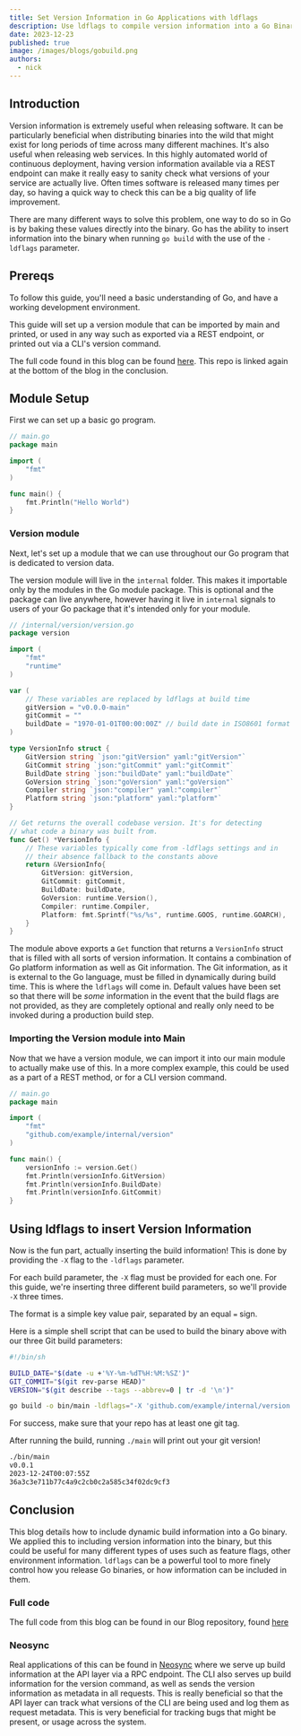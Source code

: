```yaml
---
title: Set Version Information in Go Applications with ldflags
description: Use ldflags to compile version information into a Go Binary. This is useful for tracking version information across Go Binary releases.
date: 2023-12-23
published: true
image: /images/blogs/gobuild.png
authors:
  - nick
---
```


## Introduction

Version information is extremely useful when releasing software. It can be particularly beneficial when distributing binaries into the wild that might exist for long periods of time across many different machines. It's also useful when releasing web services. In this highly automated world of continuous deployment, having version information available via a REST endpoint can make it really easy to sanity check what versions of your service are actually live. Often times software is released many times per day, so having a quick way to check this can be a big quality of life improvement.

There are many different ways to solve this problem, one way to do so in Go is by baking these values directly into the binary. Go has the ability to insert information into the binary when running `go build` with the use of the `-ldflags` parameter.

## Prereqs

To follow this guide, you'll need a basic understanding of Go, and have a working development environment.

This guide will set up a version module that can be imported by main and printed, or used in any way such as exported via a REST endpoint, or printed out via a CLI's version command.

The full code found in this blog can be found [here](https://github.com/nucleuscloud/blog-code/tree/main/version-blog). This repo is linked again at the bottom of the blog in the conclusion.

## Module Setup

First we can set up a basic go program.

```go
// main.go
package main

import (
	"fmt"
)

func main() {
	fmt.Println("Hello World")
}
```

### Version module

Next, let's set up a module that we can use throughout our Go program that is dedicated to version data.

The version module will live in the `internal` folder. This makes it importable only by the modules in the Go module package. This is optional and the package can live anywhere, however having it live in `internal` signals to users of your Go package that it's intended only for your module.

```go
// /internal/version/version.go
package version

import (
	"fmt"
	"runtime"
)

var (
	// These variables are replaced by ldflags at build time
	gitVersion = "v0.0.0-main"
	gitCommit = ""
	buildDate = "1970-01-01T00:00:00Z" // build date in ISO8601 format
)

type VersionInfo struct {
	GitVersion string `json:"gitVersion" yaml:"gitVersion"`
	GitCommit string `json:"gitCommit" yaml:"gitCommit"`
	BuildDate string `json:"buildDate" yaml:"buildDate"`
	GoVersion string `json:"goVersion" yaml:"goVersion"`
	Compiler string `json:"compiler" yaml:"compiler"`
	Platform string `json:"platform" yaml:"platform"`
}

// Get returns the overall codebase version. It's for detecting
// what code a binary was built from.
func Get() *VersionInfo {
	// These variables typically come from -ldflags settings and in
	// their absence fallback to the constants above
	return &VersionInfo{
		GitVersion: gitVersion,
		GitCommit: gitCommit,
		BuildDate: buildDate,
		GoVersion: runtime.Version(),
		Compiler: runtime.Compiler,
		Platform: fmt.Sprintf("%s/%s", runtime.GOOS, runtime.GOARCH),
	}
}
```

The module above exports a `Get` function that returns a `VersionInfo` struct that is filled with all sorts of version information. It contains a combination of Go platform information as well as Git information.
The Git information, as it is external to the Go language, must be filled in dynamically during build time. This is where the `ldflags` will come in. Default values have been set so that there will be _some_ information in the event that the build flags are not provided, as they are completely optional and really only need to be invoked during a production build step.

### Importing the Version module into Main

Now that we have a version module, we can import it into our main module to actually make use of this.
In a more complex example, this could be used as a part of a REST method, or for a CLI version command.

```go
// main.go
package main

import (
	"fmt"
	"github.com/example/internal/version"
)

func main() {
	versionInfo := version.Get()
	fmt.Println(versionInfo.GitVersion)
	fmt.Println(versionInfo.BuildDate)
	fmt.Println(versionInfo.GitCommit)
}
```

## Using ldflags to insert Version Information

Now is the fun part, actually inserting the build information!
This is done by providing the `-X` flag to the `-ldflags` parameter.

For each build parameter, the `-X` flag must be provided for each one. For this guide, we're inserting three different build parameters, so we'll provide `-X` three times.

The format is a simple key value pair, separated by an equal `=` sign.

Here is a simple shell script that can be used to build the binary above with our three Git build parameters:

```sh
#!/bin/sh

BUILD_DATE="$(date -u +'%Y-%m-%dT%H:%M:%SZ')"
GIT_COMMIT="$(git rev-parse HEAD)"
VERSION="$(git describe --tags --abbrev=0 | tr -d '\n')"

go build -o bin/main -ldflags="-X 'github.com/example/internal/version.buildDate=${BUILD_DATE}' -X 'github.com/example/internal/version.gitCommit=${GIT_COMMIT}' -X 'github.com/example/internal/version.gitVersion=${VERSION}'" *.go
```

For success, make sure that your repo has at least one git tag.

After running the build, running `./main` will print out your git version!

```sh
./bin/main
v0.0.1
2023-12-24T00:07:55Z
36a3c3e711b77c4a9c2cb0c2a585c34f02dc9cf3
```

## Conclusion

This blog details how to include dynamic build information into a Go binary. We applied this to including version information into the binary, but this could be useful for many different types of uses such as feature flags, other environment information. `ldflags` can be a powerful tool to more finely control how you release Go binaries, or how information can be included in them.

### Full code

The full code from this blog can be found in our Blog repository, found [here](https://github.com/nucleuscloud/blog-code/tree/main/version-blog)

### Neosync

Real applications of this can be found in [Neosync](https://github.com/nucleuscloud/neosync) where we serve up build information at the API layer via a RPC endpoint. The CLI also serves up build information for the version command, as well as sends the version information as metadata in all requests. This is really beneficial so that the API layer can track what versions of the CLI are being used and log them as request metadata. This is very beneficial for tracking bugs that might be present, or usage across the system.
